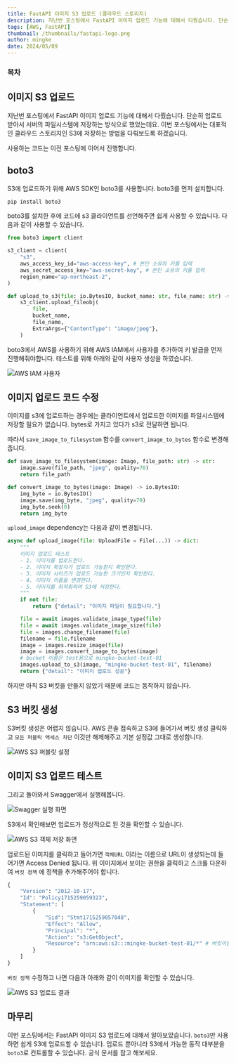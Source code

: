 ```yaml
---
title: FastAPI 이미지 S3 업로드 (클라우드 스토리지)
description: 지난번 포스팅에서 FastAPI 이미지 업로드 기능에 대해서 다뤘습니다. 단순히 업로드 받아서 서버의 파일시스템에 저장하는 방식으로 했었는데요. 이번 포스팅에서는 대표적인 클라우드 스토리지인 S3에 저장하는 방법을 다뤄보도록 하겠습니다.
tags: [AWS, FastAPI]
thumbnail: /thumbnails/fastapi-logo.png
author: mingke
date: 2024/05/09
---
```


### 목차

## 이미지 S3 업로드

지난번 포스팅에서 FastAPI 이미지 업로드 기능에 대해서 다뤘습니다. 단순히 업로드 받아서 서버의 파일시스템에 저장하는 방식으로 했었는데요. 이번 포스팅에서는 대표적인 클라우드 스토리지인 S3에 저장하는 방법을 다뤄보도록 하겠습니다.

사용하는 코드는 이전 포스팅에 이어서 진행합니다.

<Link url="https://chaechae.life/blog/fastapi-image-upload" />

## boto3

S3에 업로드하기 위해 AWS SDK인 boto3를 사용합니다. boto3를 먼저 설치합니다.

```bash
pip install boto3
```

boto3를 설치한 후에 코드에 s3 클라이언트를 선언해주면 쉽게 사용할 수 있습니다. 다음과 같이 사용할 수 있습니다.

```python
from boto3 import client

s3_client = client(
    "s3",
    aws_access_key_id="aws-access-key", # 본인 소유의 키를 입력
    aws_secret_access_key="aws-secret-key", # 본인 소유의 키를 입력
    region_name="ap-northeast-2",
)

def upload_to_s3(file: io.BytesIO, bucket_name: str, file_name: str) -> None:
    s3_client.upload_fileobj(
        file,
        bucket_name,
        file_name,
        ExtraArgs={"ContentType": "image/jpeg"},
    )
```

boto3에서 AWS를 사용하기 위해 AWS IAM에서 사용자를 추가하여 키 발급을 먼저 진행해줘야합니다. 테스트를 위해 아래와 같이 사용자 생성을 하였습니다.

<Image src="/fastapi-image-upload-s3/01.jpg" alt="AWS IAM 사용자" fullWidth={false} />

## 이미지 업로드 코드 수정

이미지를 s3에 업로드하는 경우에는 클라이언트에서 업로드한 이미지를 파일시스템에 저장할 필요가 없습니다. bytes로 가지고 있다가 s3로 전달하면 됩니다.

따라서 `save_image_to_filesystem` 함수를 `convert_image_to_bytes` 함수로 변경해줍니다.

```python
def save_image_to_filesystem(image: Image, file_path: str) -> str:
    image.save(file_path, "jpeg", quality=70)
    return file_path

def convert_image_to_bytes(image: Image) -> io.BytesIO:
    img_byte = io.BytesIO()
    image.save(img_byte, "jpeg", quality=70)
    img_byte.seek(0)
    return img_byte

```

`upload_image` dependency는 다음과 같이 변경됩니다.

```python
async def upload_image(file: UploadFile = File(...)) -> dict:
    """
    이미지 업로드 테스트
    - 1. 이미지를 업로드한다.
    - 2. 이미지 확장자가 업로드 가능한지 확인한다.
    - 3. 이미지 사이즈가 업로드 가능한 크기인지 확인한다.
    - 4. 이미지 이름을 변경한다.
    - 5. 이미지를 최적화하여 S3에 저장한다.
    """
    if not file:
        return {"detail": "이미지 파일이 필요합니다."}

    file = await images.validate_image_type(file)
    file = await images.validate_image_size(file)
    file = images.change_filename(file)
    filename = file.filename
    image = images.resize_image(file)
    image = images.convert_image_to_bytes(image)
    # bucket 이름은 test용으로 mingke-bucket-test-01
    images.upload_to_s3(image, "mingke-bucket-test-01", filename)
    return {"detail": "이미지 업로드 성공"}
```

하지만 아직 S3 버킷을 만들지 않았기 때문에 코드는 동작하지 않습니다.

## S3 버킷 생성

S3버킷 생성은 어렵지 않습니다. AWS 콘솔 접속하고 S3에 들어가서 버킷 생성 클릭하고 `모든 퍼블릭 액세스 차단` 이것만 해제해주고 기본 설정값 그대로 생성합니다.

<Image src="/fastapi-image-upload-s3/02.jpg" alt="AWS S3 퍼블릿 설정" fullWidth={false} />

## 이미지 S3 업로드 테스트

그리고 돌아와서 Swagger에서 실행해봅니다.

<Image src="/fastapi-image-upload/02.jpg" alt="Swagger 실행 화면" />

S3에서 확인해보면 업로드가 정상적으로 된 것을 확인할 수 있습니다.

<Image src="/fastapi-image-upload-s3/04.jpg" alt="AWS S3 객체 저장 화면" fullWidth={false} />

업로드된 이미지를 클릭하고 들어가면 `객체URL` 이라는 이름으로 URL이 생성되는데 들어가면 Access Denied 됩니다. 위 이미지에서 보이는 권한을 클릭하고 스크롤 다운하여 `버킷 정책` 에 정책을 추가해주어야 합니다.

```python
{
    "Version": "2012-10-17",
    "Id": "Policy1715259059323",
    "Statement": [
        {
            "Sid": "Stmt1715259057048",
            "Effect": "Allow",
            "Principal": "*",
            "Action": "s3:GetObject",
            "Resource": "arn:aws:s3:::mingke-bucket-test-01/*" # 버킷이름/*
        }
    ]
}
```

`버킷 정책` 수정하고 나면 다음과 아래와 같이 이미지를 확인할 수 있습니다.

<Image src="/fastapi-image-upload-s3/05.jpg" alt="AWS S3 업로드 결과" />

## 마무리

이번 포스팅에서는 FastAPI 이미지 S3 업로드에 대해서 알아보았습니다. `boto3`만 사용하면 쉽게 S3에 업로드할 수 있습니다. 업로드 뿐아니라 S3에서 가능한 동작 대부분을 `boto3`로 컨트롤할 수 있습니다. 공식 문서를 참고 해보세요.

<Link url="https://boto3.amazonaws.com/v1/documentation/api/latest/reference/services/s3.html" />

<Link url="https://chaechae.life/blog/boto3-ecs-service" />

<Link url="https://chaechae.life/blog/fastapi-async-sqlalchemy" />
